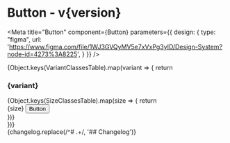 

<h1>Button<span className="text-lg font-normal"> - v{version}</span></h1>

<Meta title="Button" component={Button} parameters={{
    design: {
      type: "figma",
      url: 'https://www.figma.com/file/1WJ3GVQyMV5e7xVxPg3yID/Design-System?node-id=4273%3A8225',
    }
  }} />

<Canvas>
  <Story name="Button">
    <div>
      {Object.keys(VariantClassesTable).map(variant => {
          return <div className="flex items-center border-b-1 border-gray-100 hover:bg-orange-50">
            <h3 className="w-30 text-right">{variant}</h3>
            {Object.keys(SizeClassesTable).map(size => {
              return <div className="w-50 h-20 flex items-center justify-center">
                  <span className="text-gray-500 text-sm mr-4">{size}</span>
                  <Button variant={variant} size={size} >
                    Button
                  </Button>
                </div>
            })}
          </div>
      })}
    </div>
  </Story>
</Canvas>

<ArgsTable />

<Description>
  {changelog.replace(/^# .+/, '## Changelog')}
</Description>
